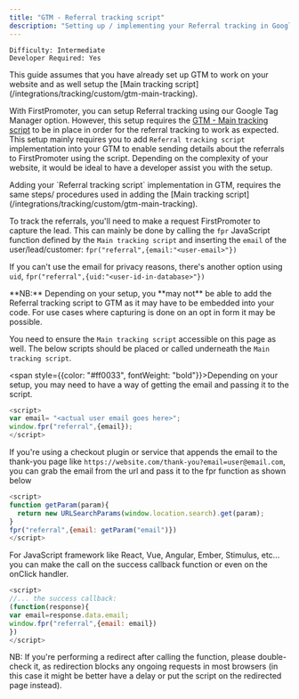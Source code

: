 ```yaml
---
title: "GTM - Referral tracking script"
description: "Setting up / implementing your Referral tracking in Google Tag Manager (GTM)"
---
```


`Difficulty: Intermediate` <br/>
`Developer Required: Yes`

<Tip> 
This guide assumes that you have already set up GTM to work on your website and as well setup the [Main tracking script](/integrations/tracking/custom/gtm-main-tracking).
</Tip> 

With FirstPromoter, you can setup Referral tracking using our Google Tag Manager option. However, this setup requires the [GTM - Main tracking script](/integrations/tracking/custom/gtm-main-tracking) to be in place in order for the referral tracking to work as expected.
This setup mainly requires you to add `Referral tracking script` implementation into your GTM to enable sending details about the referrals to FirstPromoter using the script. Depending on the complexity of your website, it would be ideal to have a developer assist you with the setup.

<Note>
Adding your `Referral tracking script` implementation in GTM, requires the same steps/ procedures used in adding the [Main tracking script](/integrations/tracking/custom/gtm-main-tracking).
</Note>

To track the referrals, you'll need to make a request FirstPromoter to capture the lead. This can mainly be done by calling the `fpr` JavaScript function defined by the `Main tracking script` and inserting the `email` of the user/lead/customer:
`fpr("referral",{email:"<user-email>"})`

If you can't use the email for privacy reasons, there's another option using `uid`, `fpr("referral",{uid:"<user-id-in-database>"})`

<Note>
**NB:** Depending on your setup, you **may not** be able to add the Referral tracking script to GTM as it may have to be embedded into your code.  For use cases where capturing is done on an opt in form it may be possible.
</Note>

You need to ensure the `Main tracking script` accessible on this page as well. The below scripts should be placed or called underneath the `Main tracking script`.

<span style={{color: "#ff0033", fontWeight: "bold"}}>Depending on your setup, you may need to have a way of getting the email and passing it to the script.</span>

```javascript
<script>
var email= "<actual user email goes here>";
window.fpr("referral",{email});
</script>
```

If you're using a checkout plugin or service that appends the email to the thank-you page like `https://website.com/thank-you?email=user@email.com`, you can grab the email from the url and pass  it to the fpr function as shown below 

```javascript
<script>
function getParam(param){
  return new URLSearchParams(window.location.search).get(param);
}
fpr("referral",{email: getParam("email")})
</script>
```

For JavaScript framework like React, Vue, Angular, Ember, Stimulus, etc... you can make the call on the success callback function or even on the onClick handler.
```javascript
<script>
//... the success callback:
(function(response){
var email=response.data.email;
window.fpr("referral",{email: email})
}) 
</script>
```

<Note>NB: If you're performing a redirect after calling the function, please double-check it, as redirection blocks any ongoing requests in most browsers (in this case it might be better have a delay or put the script on the redirected page instead).</Note>


   
    
